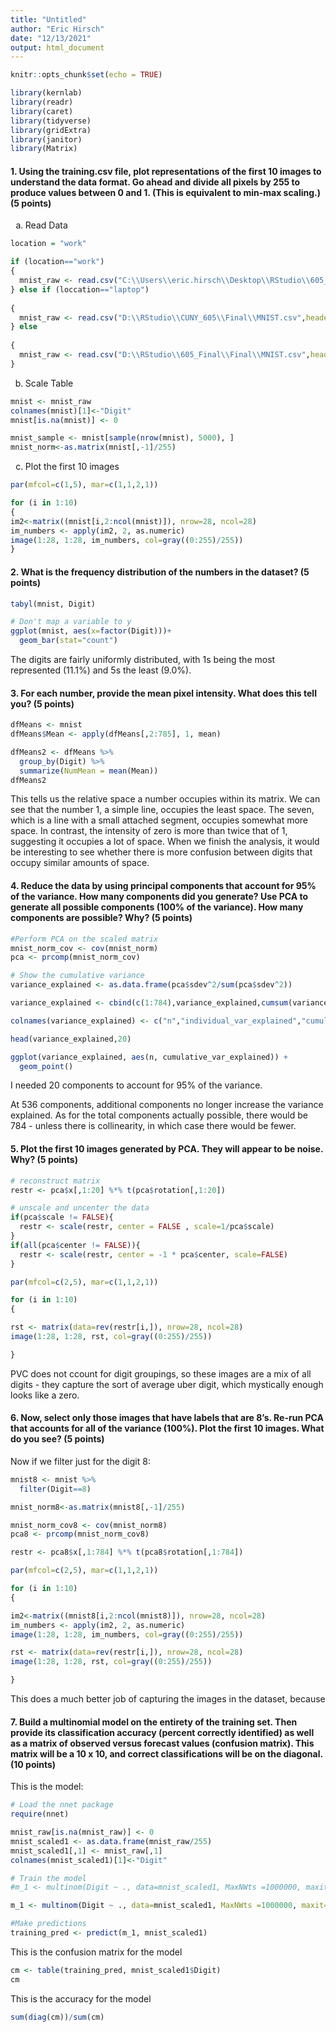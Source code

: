 ```yaml
---
title: "Untitled"
author: "Eric Hirsch"
date: "12/13/2021"
output: html_document
---
```


```r
knitr::opts_chunk$set(echo = TRUE)
```

```r
library(kernlab)
library(readr)
library(caret)
library(tidyverse)
library(gridExtra)
library(janitor)
library(Matrix)
```

#### 1. Using the training.csv file, plot representations of the first 10 images to understand the data format. Go ahead and divide all pixels by 255 to produce values between 0 and 1. (This is equivalent to min-max scaling.) (5 points)

a. Read Data

```r

location = "work"

if (location=="work")
{
  mnist_raw <- read.csv("C:\\Users\\eric.hirsch\\Desktop\\RStudio\\605_Final\\Final\\MNIST.csv",header=TRUE)
} else if (loccation=="laptop")
  
{
  mnist_raw <- read.csv("D:\\RStudio\\CUNY_605\\Final\\MNIST.csv",header=TRUE)
} else
  
{
  mnist_raw <- read.csv("D:\\RStudio\\605_Final\\Final\\MNIST.csv",header=TRUE)
}

```

b. Scale Table
```r

mnist <- mnist_raw
colnames(mnist)[1]<-"Digit"
mnist[is.na(mnist)] <- 0

mnist_sample <- mnist[sample(nrow(mnist), 5000), ]
mnist_norm<-as.matrix(mnist[,-1]/255)

```

c. Plot the first 10 images

```r

par(mfcol=c(1,5), mar=c(1,1,2,1))

for (i in 1:10)
{
im2<-matrix((mnist[i,2:ncol(mnist)]), nrow=28, ncol=28) 
im_numbers <- apply(im2, 2, as.numeric)
image(1:28, 1:28, im_numbers, col=gray((0:255)/255))
}

```

#### 2. What is the frequency distribution of the numbers in the dataset? (5 points)

```r

tabyl(mnist, Digit)

# Don't map a variable to y
ggplot(mnist, aes(x=factor(Digit)))+
  geom_bar(stat="count")
```

The digits are fairly uniformly distributed, with 1s being the most represented (11.1%) and 5s the least (9.0%).

#### 3. For each number, provide the mean pixel intensity. What does this tell you? (5 points)

```r

dfMeans <- mnist
dfMeans$Mean <- apply(dfMeans[,2:785], 1, mean)

dfMeans2 <- dfMeans %>%
  group_by(Digit) %>%
  summarize(NumMean = mean(Mean))
dfMeans2
```

This tells us the relative space a number occupies within its matrix.  We can see that the number 1, a simple line, occupies the least space. The seven, which is a line with a small attached segment, occupies somewhat more space.  In contrast, the intensity of zero is more than twice that of 1, suggesting it occupies a lot of space. When we finish the analysis, it would be interesting to see whether there is more confusion between digits that occupy similar amounts of space.

#### 4. Reduce the data by using principal components that account for 95% of the variance. How many components did you generate? Use PCA to generate all possible components (100% of the variance). How many components are possible? Why? (5 points) 

```r

#Perform PCA on the scaled matrix
mnist_norm_cov <- cov(mnist_norm)
pca <- prcomp(mnist_norm_cov)
```

```r

# Show the cumulative variance
variance_explained <- as.data.frame(pca$sdev^2/sum(pca$sdev^2))

variance_explained <- cbind(c(1:784),variance_explained,cumsum(variance_explained[,1]))

colnames(variance_explained) <- c("n","individual_var_explained","cumulative_var_explained")

head(variance_explained,20)

ggplot(variance_explained, aes(n, cumulative_var_explained)) +
  geom_point()
```

I needed 20 components to account for 95% of the variance.  

At 536 components, additional components no longer increase the variance explained. As for the total components actually possible, there would be 784 - unless there is collinearity, in which case there would be fewer.

#### 5. Plot the first 10 images generated by PCA. They will appear to be noise. Why? (5 points)

```r

# reconstruct matrix
restr <- pca$x[,1:20] %*% t(pca$rotation[,1:20])

# unscale and uncenter the data
if(pca$scale != FALSE){
  restr <- scale(restr, center = FALSE , scale=1/pca$scale)
}
if(all(pca$center != FALSE)){
  restr <- scale(restr, center = -1 * pca$center, scale=FALSE)
}

par(mfcol=c(2,5), mar=c(1,1,2,1))

for (i in 1:10)
{

rst <- matrix(data=rev(restr[i,]), nrow=28, ncol=28)
image(1:28, 1:28, rst, col=gray((0:255)/255))

}

```

PVC does not ccount for digit groupings, so these images are a mix of all digits - they capture the sort of average uber digit, which mystically enough looks like a zero.

#### 6. Now, select only those images that have labels that are 8’s. Re-run PCA that accounts for all of the variance (100%). Plot the first 10 images. What do you see? (5 points)

Now if we filter just for the digit 8:

```r

mnist8 <- mnist %>%
  filter(Digit==8)

mnist_norm8<-as.matrix(mnist8[,-1]/255)

mnist_norm_cov8 <- cov(mnist_norm8)
pca8 <- prcomp(mnist_norm_cov8)
```

```r

restr <- pca8$x[,1:784] %*% t(pca8$rotation[,1:784])

par(mfcol=c(2,5), mar=c(1,1,2,1))

for (i in 1:10)
{

im2<-matrix((mnist8[i,2:ncol(mnist8)]), nrow=28, ncol=28) 
im_numbers <- apply(im2, 2, as.numeric)
image(1:28, 1:28, im_numbers, col=gray((0:255)/255))

rst <- matrix(data=rev(restr[i,]), nrow=28, ncol=28)
image(1:28, 1:28, rst, col=gray((0:255)/255))

}

```

This does a much better job of capturing the images in the dataset, because 

#### 7. Build a multinomial model on the entirety of the training set. Then provide its classification accuracy (percent correctly identified) as well as a matrix of observed versus forecast values (confusion matrix). This matrix will be a 10 x 10, and correct classifications will be on the diagonal. (10 points)

This is the model:

```r

# Load the nnet package
require(nnet)

mnist_raw[is.na(mnist_raw)] <- 0
mnist_scaled1 <- as.data.frame(mnist_raw/255)
mnist_scaled1[,1] <- mnist_raw[,1]
colnames(mnist_scaled1)[1]<-"Digit"

```
```r
# Train the model
#m_1 <- multinom(Digit ~ ., data=mnist_scaled1, MaxNWts =1000000, maxit=1000)

m_1 <- multinom(Digit ~ ., data=mnist_scaled1, MaxNWts =1000000, maxit=10)
```

```r
#Make predictions
training_pred <- predict(m_1, mnist_scaled1)
```

This is the confusion matrix for the model

```r
cm <- table(training_pred, mnist_scaled1$Digit)
cm
```

This is the accuracy for the model
```r
sum(diag(cm))/sum(cm)

```
